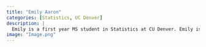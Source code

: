 ```yaml
---
title: "Emily Aaron"
categories: [Statistics, UC Denver]
description: |
  Emily is a first year MS student in Statistics at CU Denver. Emily is from Colorado and did her undergraduate studies at MSU Denver in Mathematics and Biology. She is joining the program because she wants to be a biostatistician after earning her masters. As someone with a genetic illness, she hopes to use genomic data science to understand the complexity of DNA and its mishaps more. 
image: "Image.png"
---
```

<!-- ## About -->

<!-- Emily is a first year MS student in Statistics at CU Denver. Emily is from Colorado and did her undergraduate studies at MSU Denver in Mathematics and Biology. She is joining the program because she wants to be a biostatistician after earning her masters. As someone with a genetic illness, she hopes to use genomic data science to understand the complexity of DNA and its mishaps more.  -->